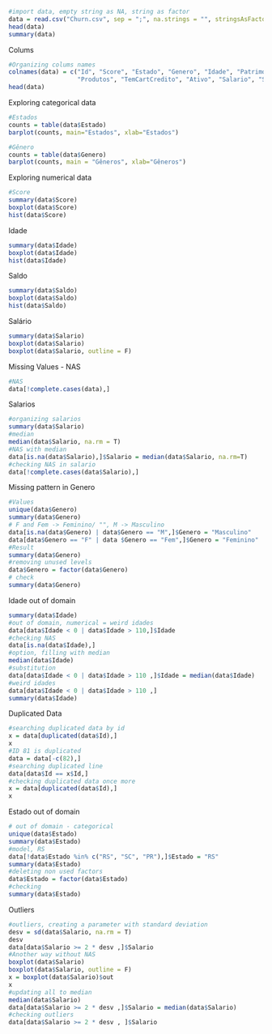 ```r
#import data, empty string as NA, string as factor
data = read.csv("Churn.csv", sep = ";", na.strings = "", stringsAsFactors = T)
head(data)
summary(data)
```
Colums
```r
#Organizing colums names
colnames(data) = c("Id", "Score", "Estado", "Genero", "Idade", "Patrimonio","Saldo", 
                   "Produtos", "TemCartCredito", "Ativo", "Salario", "Saiu")
head(data)
```
Exploring categorical data
```r
#Estados
counts = table(data$Estado)
barplot(counts, main="Estados", xlab="Estados")

#Gênero
counts = table(data$Genero)
barplot(counts, main = "Gêneros", xlab="Gêneros")
```
Exploring numerical data
```r
#Score
summary(data$Score)
boxplot(data$Score)
hist(data$Score)
```
Idade
```r
summary(data$Idade)
boxplot(data$Idade)
hist(data$Idade)
```
Saldo
```r
summary(data$Saldo)
boxplot(data$Saldo)
hist(data$Saldo)
```
Salário
```r
summary(data$Salario)
boxplot(data$Salario)
boxplot(data$Salario, outline = F)
```
Missing Values - NAS
```r
#NAS
data[!complete.cases(data),]
```
Salarios
```r
#organizing salarios
summary(data$Salario)
#median
median(data$Salario, na.rm = T)
#NAS with median
data[is.na(data$Salario),]$Salario = median(data$Salario, na.rm=T)
#checking NAS in salario
data[!complete.cases(data$Salario),]
```
Missing pattern in Genero
```r
#Values
unique(data$Genero)
summary(data$Genero)
# F and Fem -> Feminino/ "", M -> Masculino
data[is.na(data$Genero) | data$Genero == "M",]$Genero = "Masculino"
data[data$Genero == "F" | data $Genero == "Fem",]$Genero = "Feminino"
#Result
summary(data$Genero)
#removing unused levels
data$Genero = factor(data$Genero)
# check
summary(data$Genero)
```
Idade out of domain
```r
summary(data$Idade)
#out of domain, numerical = weird idades
data[data$Idade < 0 | data$Idade > 110,]$Idade
#checking NAS
data[is.na(data$Idade),]
#option, filling with median
median(data$Idade)
#substitution
data[data$Idade < 0 | data$Idade > 110 ,]$Idade = median(data$Idade)
#weird idades
data[data$Idade < 0 | data$Idade > 110 ,]
summary(data$Idade)
```
Duplicated Data
```r
#searching duplicated data by id
x = data[duplicated(data$Id),]
x
#ID 81 is duplicated
data = data[-c(82),]
#searching duplicated line
data[data$Id == x$Id,]
#checking duplicated data once more
x = data[duplicated(data$Id),]
x
```
Estado out of domain
```r
# out of domain - categorical
unique(data$Estado)
summary(data$Estado)
#model, RS
data[!data$Estado %in% c("RS", "SC", "PR"),]$Estado = "RS"
summary(data$Estado)
#deleting non used factors
data$Estado = factor(data$Estado)
#checking
summary(data$Estado)
```
Outliers
```r
#outliers, creating a parameter with standard deviation
desv = sd(data$Salario, na.rm = T)
desv
data[data$Salario >= 2 * desv ,]$Salario
#Another way without NAS
boxplot(data$Salario)
boxplot(data$Salario, outline = F)
x = boxplot(data$Salario)$out
x
#updating all to median
median(data$Salario)
data[data$Salario >= 2 * desv ,]$Salario = median(data$Salario)
#checking outliers
data[data$Salario >= 2 * desv , ]$Salario
```

